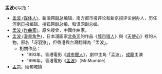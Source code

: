 '''孟波'''可以指：
* [[孟波_(媒体人)|孟波 (媒体人)]]，新浪网副总编辑，南方都市报评论和新京报评论创办人，历任河南日报编辑、搜狐网副总编、和讯网副总编。
* [[孟波_(作曲家)|孟波 (作曲家)]]，原名绶曾，中國作曲家。
* [[冴羽獠|孟波 (漫畫角色)]]，日本漫画家[[北条司|北条司]]的作品《[[城市猎人|城市猎人]]》與《[[天使心_(北條司)|天使心]]》裡的人物，原名「冴羽獠」，但香港與台灣翻譯為「孟波」。
** 相關作品：
***1993年，香港電影《[[城市獵人_(電影)|城市獵人]]》，劇中主角「孟波」，[[成龍|成龍]]主演
***1996年，香港電影《[[孟波_(電影)|孟波]]》（Mr.Mumble）
*[[孟包|孟包]]，缅甸城镇
{{消歧義|M孟波|cat=二字孟姓人名消歧义}}
